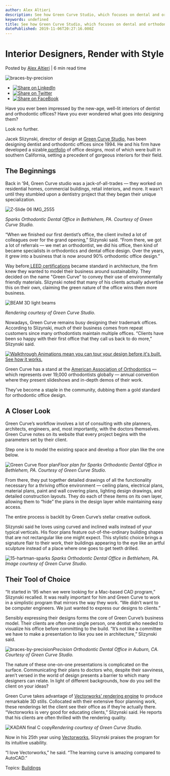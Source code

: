 ```yaml
---
author: Alex Altieri
description: See how Green Curve Studio, which focuses on dental and orthodontic office design, communicates their visions with stunning renderings. 
keywords: undefined
title: See how Green Curve Studio, which focuses on dental and orthodontic office design, communicates their visions with stunning renderings.  
datePublished: 2019-11-06T20:27:16.000Z
---
```

  

# Interior Designers, Render with Style

 Posted by [Alex Altieri](https://blog.vectorworks.net/author/alex-altieri) | 6 min read time 

![braces-by-precision](https://blog.vectorworks.net/hubfs/braces-by-precision.jpg) 

* [![Share on LinkedIn](https://2659751.fs1.hubspotusercontent-na1.net/hubfs/2659751/michaelDemo/share-LI.png)](http://www.linkedin.com/shareArticle?mini=true&url=https%3A%2F%2Fblog.vectorworks.net%2Finterior-designers-render-with-style)
* [![Share on Twitter](https://2659751.fs1.hubspotusercontent-na1.net/hubfs/2659751/michaelDemo/share-TW.png)](https://www.twitter.com/share?text=Interior%20Designers,%20Render%20with%20Style&url=https%3A%2F%2Fblog.vectorworks.net%2Finterior-designers-render-with-style&via=PMGTweets)
* [![Share on FaceBook](https://2659751.fs1.hubspotusercontent-na1.net/hubfs/2659751/michaelDemo/share-FB.png)](https://www.facebook.com/sharer/sharer.php?u=https%3A%2F%2Fblog.vectorworks.net%2Finterior-designers-render-with-style)

Have you ever been impressed by the new-age, well-lit interiors of dentist and orthodontic offices? Have you ever wondered what goes into designing them?

Look no further. 

Jacek Slizynski, director of design at [Green Curve Studio](https://greencurve.com/), has been designing dentist and orthodontic offices since 1994\. He and his firm have developed a sizable[ portfolio](https://greencurve.com/portfolio-2/) of office designs, most of which were built in southern California, setting a precedent of gorgeous interiors for their field. 

## The Beginnings

Back in ’94, Green Curve studio was a jack-of-all-trades — they worked on residential homes, commercial buildings, retail interiors, and more. It wasn’t until they stumbled upon a dentistry project that they began their unique specialization.

![Z-Slide 06 IMG_2555](https://blog.vectorworks.net/hs-fs/hubfs/Blog%20Images/191106_GreenCurve/Z-Slide%2006%20IMG_2555.jpeg?width=600&name=Z-Slide%2006%20IMG_2555.jpeg) 

_Sparks Orthodontic Dental Office in Bethlehem, PA. Courtesy of Green Curve Studio._

“When we finished our first dentist’s office, the client invited a lot of colleagues over for the grand opening,” Slizynski said. “From there, we got a lot of referrals — we met an orthodontist, we did his office, then kind of became specialists in orthodontics and dental office design. Over the years, it grew into a business that is now around 90% orthodontic office design.”

Way before[ LEED certifications](http://leed.usgbc.org/leed.html) became standard in architecture, the firm knew they wanted to model their business around sustainability. They decided on the name "Green Curve" to convey their use of environmentally friendly materials. Slizynski noted that many of his clients actually advertise this on their own, claiming the green nature of the office wins them more business.

![BEAM 3D light beams](https://blog.vectorworks.net/hs-fs/hubfs/Blog%20Images/191106_GreenCurve/BEAM%203D%20light%20beams.jpeg?width=600&name=BEAM%203D%20light%20beams.jpeg)

_Rendering courtesy of Green Curve Studio._

Nowadays, Green Curve remains busy designing their trademark offices. According to Slizynski, much of their business comes from repeat customers since many orthodontists maintain multiple offices. “Clients have been so happy with their first office that they call us back to do more,” Slizynski said.

[![Walkthrough Animations mean you can tour your design before it's built.   See how it works.](https://no-cache.hubspot.com/cta/default/3018241/08d2d683-3165-4454-a6a4-95b86cc7a1ac.png)](https://cta-redirect.hubspot.com/cta/redirect/3018241/08d2d683-3165-4454-a6a4-95b86cc7a1ac) 

Green Curve has a stand at the [American Association of Orthodontics](https://www.aaoinfo.org/) — which represents over 19,000 orthodontists globally — annual convention where they present slideshows and in-depth demos of their work. 

They’ve become a staple in the community, dubbing them a gold standard for orthodontic office design.

## A Closer Look

Green Curve’s workflow involves a lot of consulting with site planners, architects, engineers, and, most importantly, with the doctors themselves. Green Curve notes on its website that every project begins with the parameters set by their client.

Step one is to model the existing space and develop a floor plan like the one below.

![Green Curve floor plan](https://blog.vectorworks.net/hs-fs/hubfs/Blog%20Images/191106_GreenCurve/Green%20Curve%20floor%20plan.jpg?width=600&name=Green%20Curve%20floor%20plan.jpg)_Floor plan for Sparks Orthodontic Dental Office in Bethlehem, PA. Courtesy of Green Curve Studio._

From there, they put together detailed drawings of all the functionality necessary for a thriving office environment — ceiling plans, electrical plans, material plans, paint and wall covering plans, lighting design drawings, and detailed construction layouts. They do each of these items on its own layer, allowing them to “hide” the plans in the design layer while maintaining easy access.

The entire process is backlit by Green Curve’s stellar creative outlook.

Slizynski said he loves using curved and inclined walls instead of your typical verticals. His floor plans feature out-of-the-ordinary building shapes that are not rectangular like one might expect. This stylistic choice brings a signature flair to their work, their buildings appearing to the eye like an artful sculpture instead of a place where one goes to get teeth drilled.

![15-hartman-sparks](https://blog.vectorworks.net/hs-fs/hubfs/Blog%20Images/191106_GreenCurve/15-hartman-sparks.jpg?width=600&name=15-hartman-sparks.jpg) _Sparks Orthodontic Dental Office in Bethlehem, PA. Image courtesy of Green Curve Studio._

## Their Tool of Choice

“It started in ’95 when we were looking for a Mac-based CAD program,” Slizynski recalled. It was really important for him and Green Curve to work in a simplistic program that mirrors the way they work. “We didn’t want to be computer engineers. We just wanted to express our designs to clients.”

Sensibly expressing their designs forms the core of Green Curve’s business model. Their clients are often one single person, one dentist who needed to visualize his office before committing to the build. “It’s not like a committee we have to make a presentation to like you see in architecture,” Slizynski said.

![braces-by-precision](https://blog.vectorworks.net/hs-fs/hubfs/Blog%20Images/191106_GreenCurve/braces-by-precision.jpg?width=600&name=braces-by-precision.jpg)_Precision Orthodontic Dental Office in Auburn, CA. Courtesy of Green Curve Studio._

The nature of these one-on-one presentations is complicated on the surface. Communicating their plans to doctors who, despite their savviness, aren’t versed in the world of design presents a barrier to which many designers can relate. In light of different backgrounds, how do you sell the client on your ideas?

Green Curve takes advantage of [Vectorworks’ rendering engine](https://university.vectorworks.net/mod/scorm/player.php?a=22&currentorg=articulate%5Frise&scoid=44?utm%5Fcampaign=blog&utm%5Fmedium=planetvectorworks&utm%5Fsource=intext&utm%5Fcontent=greencurve110619) to produce remarkable 3D stills. Collocated with their extensive floor planning work, these renderings let the client see their office as if they’re actually there. “Vectorworks is very good for educating clients,” Slizynski said. He reports that his clients are often thrilled with the rendering quality.

![KADAN final C copy](https://blog.vectorworks.net/hs-fs/hubfs/Blog%20Images/191106_GreenCurve/KADAN%20final%20C%20copy.jpeg?width=600&name=KADAN%20final%20C%20copy.jpeg)_Rendering courtesy of Green Curve Studio._

Now in his 25th year using [Vectorworks](https://www.vectorworks.net/en-US?utm%5Fcampaign=blog&utm%5Fmedium=planetvectorworks&utm%5Fsource=intext&utm%5Fcontent=greencurve110619), Slizynski praises the program for its intuitive usability.

“I love Vectorworks,” he said. “The learning curve is amazing compared to AutoCAD.”

 Topics: [Buildings](https://blog.vectorworks.net/topic/buildings) 

  